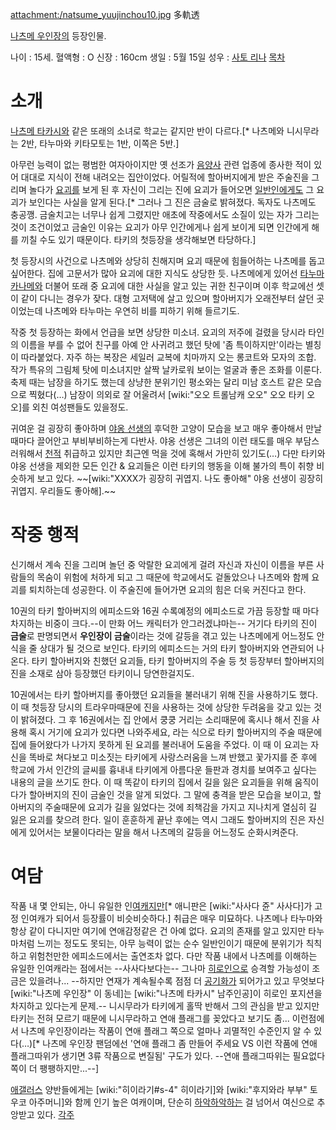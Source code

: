 attachment:/natsume_yuujinchou10.jpg
多軌透

[[나츠메 우인장]]의 등장인물.

나이 : 15세.
혈액형 : O
신장 : 160cm
생일 : 5월 15일
성우 : [[사토 리나]]
[[목차]]
= 소개 =
[[나츠메 타카시]]와 같은 또래의 소녀로 학교는 같지만 반이 다르다.[* 나츠메와 니시무라는 2반, 타누마와 키타모토는 1반, 이쪽은 5반.]

아무런 능력이 없는 평범한 여자아이지만 옛 선조가 [[음양사]] 관련 업종에 종사한 적이 있어 대대로 지식이 전해 내려오는 집안이었다. 어릴적에 할아버지에게 받은 주술진을 그리며 놀다가 [[요괴]]를 보게 된 후 자신이 그리는 진에 요괴가 들어오면 [[일반인]]에게도 그 요괴가 보인다는 사실을 알게 된다.[* 그러나 그 진은 금술로 밝혀졌다. 독자도 나츠메도 충공깽. 금술치고는 너무나 쉽게 그렸지만 애초에 작중에서도 소질이 있는 자가 그리는 것이 조건이었고 금술인 이유는 요괴가 아무 인간에게나 쉽게 보이게 되면 인간에게 해를 끼칠 수도 있기 때문이다. 타키의 첫등장을 생각해보면 타당하다.]

첫 등장시의 사건으로 나츠메와 상당히 친해지며 요괴 때문에 힘들어하는 나츠메를 돕고 싶어한다. 집에 고문서가 많아 요괴에 대한 지식도 상당한 듯. 나츠메에게 있어선 [[타누마 카나메]]와 더불어 또래 중 요괴에 대한 사실을 알고 있는 귀한 친구이며 이후 학교에선 셋이 같이 다니는 경우가 잦다. 대형 고저택에 살고 있으며 할아버지가 오래전부터 살던 곳이었는데 나츠메와 타누마는 우연히 비를 피하기 위해 들르기도.

작중 첫 등장하는 화에서 언급을 보면 상당한 미소녀. 요괴의 저주에 걸렸을 당시라 타인의 이름을 부를 수 없어 친구를 아예 안 사귀려고 했던 탓에 '좀 특이하지만'이라는 별칭이 따라붙었다. 자주 하는 복장은 세일러 교복에 치마까지 오는 롱코트와 모자의 조합. 작가 특유의 그림체 탓에 미소녀지만 살짝 날카로워 보이는 얼굴과 좋은 조화를 이룬다. 축제 때는 남장을 하기도 했는데 상냥한 분위기인 평소와는 달리 미남 호스트 같은 모습으로 찍혔다(…) 남장이 의외로 잘 어울려서 [wiki:"오오 트롤남캐 오오" 오오 타키 오오]를 외친 여성팬들도 있을정도.

귀여운 걸 굉장히 좋아하며 [[야옹 선생]]의 후덕한 고양이 모습을 보고 매우 좋아해서 만날 때마다 끌어안고 부비부비하는게 다반사. 야옹 선생은 그녀의 이런 태도를 매우 부담스러워해서 [[천적]] 취급하고 있지만 최근엔 먹을 것에 혹해서 가만히 있기도(…) 다만 타키와 야옹 선생을 제외한 모든 인간 & 요괴들은 이런 타키의 행동을 이해 불가의 특이 취향 비슷하게 보고 있다. ~~[wiki:"XXXX가 굉장히 귀엽지. 나도 좋아해" 야옹 선생이 굉장히 귀엽지. 우리들도 좋아해].~~

= 작중 행적 =
신기해서 계속 진을 그리며 놀던 중 악랄한 요괴에게 걸려 자신과 자신이 이름을 부른 사람들의 목숨이 위험에 처하게 되고 그 때문에 학교에서도 겉돌았으나 나츠메와 함께 요괴를 퇴치하는데 성공한다. 이 주술진에 들어가면 요괴의 힘은 더욱 커진다고 한다.

10권의 타키 할아버지의 에피소드와 16권 수록예정의 에피소드로 가끔 등장할 때 마다 차지하는 비중이 크다.--이 만화 어느 캐릭터가 안그러겠냐마는-- 거기다 타키의 진이 '''금술'''로 판명되면서 '''우인장이 금술'''이라는 것에 갈등을 겪고 있는 나츠메에게 어느정도 안식을 줄 상대가 될 것으로 보인다. 타키의 에피소드는 거의 타키 할아버지와 연관되어 나온다. 타키 할아버지와 친했던 요괴들, 타키 할아버지의 주술 등 첫 등장부터 할아버지의 진을 소재로 삼아 등장했던 타키이니 당연한걸지도.

10권에서는 타키 할아버지를 좋아했던 요괴들을 불러내기 위해 진을 사용하기도 했다. 이 때 첫등장 당시의 트라우마때문에 진을 사용하는 것에 상당한 두려움을 갖고 있는 것이 밝혀졌다. 그 후 16권에서는 집 안에서 쿵쿵 거리는 소리때문에 혹시나 해서 진을 사용해 혹시 거기에 요괴가 있다면 나와주세요, 라는 식으로 타키 할아버지의 주술 때문에 집에 들어왔다가 나가지 못하게 된 요괴를 불러내어 도움을 주었다. 이 때 이 요괴는 자신을 똑바로 쳐다보고 미소짓는 타키에게 사랑스러움을 느껴 반했고 꽃가지를 준 후에 학교에 가서 인간의 글씨를 흉내내 타키에게 아름다운 들판과 경치를 보여주고 싶다는 내용의 글을 쓰기도 한다. 이 때 똑같이 타키의 집에서 길을 잃은 요괴들을 위해 움직이다가 할아버지의 진이 금술인 것을 알게 되었다. 그 말에 충격을 받은 모습을 보이고, 할아버지의 주술때문에 요괴가 길을 잃었다는 것에 죄책감을 가지고 지나치게 열심히 길 잃은 요괴를 찾으려 한다. 일이 훈훈하게 끝난 후에는 역시 그래도 할아버지의 진은 자신에게 있어서는 보물이다라는 말을 해서 나츠메의 갈등을 어느정도 순화시켜준다.
= 여담 =
작품 내 몇 안되는, 아니 유일한 인[[여캐]]지만[* 애니판은 [wiki:"사사다 쥰" 사사다]가 고정 인여캐가 되어서 등장률이 비슷비슷하다.] 취급은 매우 미묘하다. 나츠메나 타누마와 항상 같이 다니지만 여기에 연애감정같은 건 아예 없다. 요괴의 존재를 알고 있지만 타누마처럼 느끼는 정도도 못되는, 아무 능력이 없는 순수 일반인이기 때문에 분위기가 칙칙하고 위험천만한 에피소드에서는 출연조차 없다. 다만 작품 내에서 나츠메를 이해하는 유일한 인여캐라는 점에서는 --사사다보다는-- 그나마 [[히로인]]으로 승격할 가능성이 조금은 있을려나... --하지만 연재가 계속될수록 점점 더 [[공기]]화가 되어가고 있고 무엇보다 [wiki:"나츠메 우인장" 이 동네]는 [wiki:"나츠메 타카시" 남주인공]이 히로인 포지션을 차지하고 있다는게 문제.-- 니시무라가 타키에게 홀딱 반해서 그의 관심을 받고 있지만 타키는 전혀 모르기 때문에 니시무라하고 연애 플래그를 꽂았다고 보기도 좀... 이런점에서 나츠메 우인장이라는 작품이 연애 플래그 쪽으로 얼마나 괴멸적인 수준인지 알 수 있다(…)[* 나츠메 우인장 팬덤에선 '연애 플래그 좀 만들어 주세요 VS 이런 작품에 연애 플래그따위가 생기면 3류 작품으로 변질됨' 구도가 있다. --연애 플래그따위는 필요없다 쪽이 더 팽팽하지만...--]

[[애갤러스]] 양반들에게는 [wiki:"히이라기#s-4" 히이라기]와 [wiki:"후지와라 부부" 토우코 아주머니]와 함께 인기 높은 여캐이며, 단순히 [[하악하악]]하는 걸 넘어서 여신으로 추앙받고 있다.
[[각주]]

